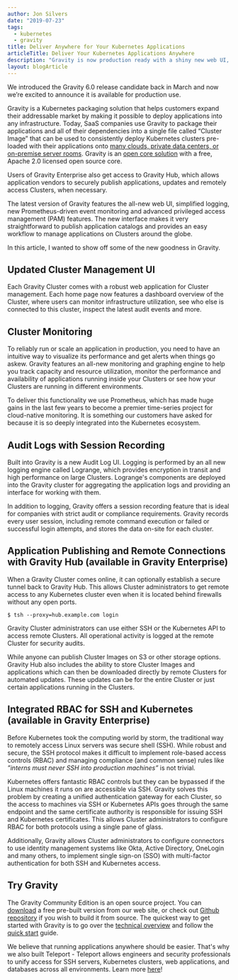 ```yaml
---
author: Jon Silvers
date: "2019-07-23"
tags:
  - kubernetes
  - gravity
title: Deliver Anywhere for Your Kubernetes Applications
articleTitle: Deliver Your Kubernetes Applications Anywhere
description: "Gravity is now production ready with a shiny new web UI, simplified logging, new Prometheus-driven event monitoring and advanced privileged access management (PAM) features. In this article, we walk through many of the newest features."
layout: blogArticle
---
```



We introduced the Gravity 6.0 release candidate back in March and now we’re excited to announce it is available for production use.

Gravity is a Kubernetes packaging solution that helps customers expand their addressable market by making it possible to deploy applications into any infrastructure. Today, SaaS companies use Gravity to package their applications and all of their dependencies into a single file called “Cluster Image” that can be used to consistently deploy Kubernetes clusters pre-loaded with their applications onto [many clouds, private data centers, or on-premise server rooms](https://goteleport.com/features/). Gravity is an [open core solution](https://goteleport.com/gravity/how-it-works/) with a free, Apache 2.0 licensed open source core.

Users of Gravity Enterprise also get access to Gravity Hub, which allows application vendors to securely publish applications, updates and remotely access Clusters, when necessary.

The latest version of Gravity features the all-new web UI, simplified logging, new Prometheus-driven event monitoring and advanced privileged access management (PAM) features. The new interface makes it very straightforward to publish application catalogs and provides an easy workflow to manage applications on Clusters around the globe.

In this article, I wanted to show off some of the new goodness in Gravity.

## Updated Cluster Management UI

<BlogImage src="./assets/gravity-dashboard-article.png" alt="gravity dashboard" width="100%"/>

Each Gravity Cluster comes with a robust web application for Cluster management. Each home page now features a dashboard overview of the Cluster, where users can monitor infrastructure utilization, see who else is connected to this cluster, inspect the latest audit events and more.

## Cluster Monitoring

<BlogImage src="./assets/monitoring.png" alt="gravity cluster monitoring" width="100%"/>

To reliably run or scale an application in production, you need to have an intuitive way to visualize its performance and get alerts when things go askew. Gravity features an all-new monitoring and graphing engine to help you track capacity and resource utilization, monitor the performance and availability of applications running inside your Clusters or see how your Clusters are running in different environments.

To deliver this functionality we use Prometheus, which has made huge gains in the last few years to become a premier time-series project for cloud-native monitoring. It is something our customers have asked for because it is so deeply integrated into the Kubernetes ecosystem.

<BlogImage src="./assets/nodes-logging.png" alt="node monitoring" />

## Audit Logs with Session Recording

<BlogImage src="./assets/gravity-audit-log.png" alt="gravity audit log UI" />

Built into Gravity is a new Audit Log UI. Logging is performed by an all new logging engine called Logrange, which provides encryption in transit and high performance on large Clusters. Logrange's components are deployed into the Gravity cluster for aggregating the application logs and providing an interface for working with them.

In addition to logging, Gravity offers a session recording feature that is ideal for companies with strict audit or compliance requirements. Gravity records every user session, including remote command execution or failed or successful login attempts, and stores the data on-site for each cluster.

## Application Publishing and Remote Connections with Gravity Hub (available in Gravity Enterprise)

When a Gravity Cluster comes online, it can optionally establish a secure tunnel back to Gravity Hub. This allows Cluster administrators to get remote access to any Kubernetes cluster even when it is located behind firewalls without any open ports.

`$ tsh --proxy=hub.example.com login`

Gravity Cluster administrators can use either SSH or the Kubernetes API to access remote Clusters. All operational activity is logged at the remote Cluster for security audits.

While anyone can publish Cluster Images on S3 or other storage options. Gravity Hub also includes the ability to store Cluster Images and applications which can then be downloaded directly by remote Clusters for automated updates. These updates can be for the entire Cluster or just certain applications running in the Clusters.

<BlogImage src="./assets/gravity-hub-catalog.png" alt="gravity hub" />

## Integrated RBAC for SSH and Kubernetes (available in Gravity Enterprise)

<BlogImage src="./assets/rbac-yaml.png" alt="editing gravity roles" />

Before Kubernetes took the computing world by storm, the traditional way to remotely access Linux servers was secure shell (SSH). While robust and secure, the SSH protocol makes it difficult to implement role-based access controls (RBAC) and managing compliance (and common sense) rules like _”interns must never SSH into production machines”_ is not trivial.

Kubernetes offers fantastic RBAC controls but they can be bypassed if the Linux machines it runs on are accessible via SSH. Gravity solves this problem by creating a unified authentication gateway for each Cluster, so the access to machines via SSH or Kubernetes APIs goes through the same endpoint and the same certificate authority is responsible for issuing SSH and Kubernetes certificates. This allows Cluster administrators to configure RBAC for both protocols using a single pane of glass.

Additionally, Gravity allows Cluster administrators to configure connectors to use identity management systems like Okta, Active Directory, OneLogin and many others, to implement single sign-on (SSO) with multi-factor authentication for both SSH and Kubernetes access.

<EmailSubscribeViolet />

## Try Gravity

The Gravity Community Edition is an open source project. You can [download](https://goteleport.com/download/) a free pre-built version from our web site, or check out [Github repository](https://github.com/gravitational/gravity) if you wish to build it from source. The quickest way to get started with Gravity is to go over the [technical overview](https://goteleport.com/gravity/docs/) and follow the [quick start](https://goteleport.com/gravity/docs/quickstart/) guide.

We believe that running applications anywhere should be easier. That's why we also built Teleport - Teleport allows engineers and security professionals to unify access for SSH servers, Kubernetes clusters, web applications, and databases across all environments. Learn more [here](https://goteleport.com/)!
